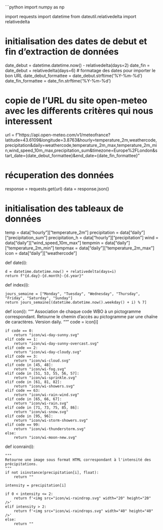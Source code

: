 ```python
import numpy as np

import requests
import datetime
from dateutil.relativedelta import relativedelta

# initialisation des dates de debut et fin d'extraction de données
date_debut = datetime.datetime.now() - relativedelta(days=2)
date_fin = date_debut + relativedelta(days=6)
# formatage des dates pour importer le bon URL
date_debut_formattee = date_debut.strftime('%Y-%m-%d') 
date_fin_formattee = date_fin.strftime('%Y-%m-%d')  

# copie de l'URL du site open-meteo avec les differents critères qui nous interessent
url = f"https://api.open-meteo.com/v1/meteofrance?latitude=43.6109&longitude=3.8763&hourly=temperature_2m,weathercode,precipitation&daily=weathercode,temperature_2m_max,temperature_2m_min,wind_speed_10m_max,precipitation_sum&timezone=Europe%2FLondon&start_date={date_debut_formattee}&end_date={date_fin_formattee}"

# récuperation des données
response = requests.get(url)
data = response.json()

# initialisation des tableaux de données
temp = data["hourly"]["temperature_2m"]
precipitation = data["daily"]["precipitation_sum"]
precipitation_h = data["hourly"]["precipitation"]
wind = data["daily"]["wind_speed_10m_max"]
tempmin = data["daily"]["temperature_2m_min"]
tempmax = data["daily"]["temperature_2m_max"]
icon = data["daily"]["weathercode"]

def date(i):
    
    d = datetime.datetime.now() + relativedelta(days=i)
    return f"{d.day}-{d.month}-{d.year}"

def index(i):
    
    jours_semaine = ["Monday", "Tuesday", "Wednesday", "Thursday", "Friday", "Saturday", "Sunday"]
    return jours_semaine[(datetime.datetime.now().weekday() + i) % 7]  
def icon(i):
    """
    Association de chaque code WBO à un pictogramme correspondant. Retourne le chemin d'accès au pictogramme par une chaîne de caractères. Version daily.
    """
    code = icon[i]

    if code == 0:
        return "icon/wi-day-sunny.svg"
    elif code == 1:
        return "icon/wi-day-sunny-overcast.svg"
    elif code == 2:
        return "icon/wi-day-cloudy.svg"
    elif code == 3:
        return "icon/wi-cloud.svg"
    elif code in [45, 48]:
        return "icon/wi-fog.svg"
    elif code in [51, 53, 55, 56, 57]:
        return "icon/wi-sprinkle.svg"
    elif code in [61, 81, 82]:
        return "icon/wi-showers.svg"
    elif code == 63:
        return "icon/wi-rain-wind.svg"
    elif code in [65, 66, 67]:
        return "icon/wi-rain.svg"
    elif code in [71, 73, 75, 85, 86]:
        return "icon/wi-snow.svg"
    elif code in [95, 96]:
        return "icon/wi-storm-showers.svg"
    elif code == 99:
        return "icon/wi-thunderstorm.svg"
    else:
        return "icon/wi-moon-new.svg"

def iconrain(i):
    
    """
    Retourne une image sous format HTML correspondant à l'intensité des précipitations.
    """
    if not isinstance(precipitation[i], float):
        return ""

    intensity = precipitation[i]

    if 0 < intensity <= 2:
        return f'<img src="icon/wi-raindrop.svg" width="20" height="20" />'
    elif intensity > 2:
        return f'<img src="icon/wi-raindrops.svg" width="40" height="40" />'
    else:
        return ""       